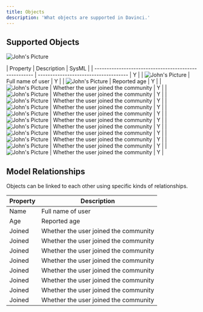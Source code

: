 ```yaml
---
title: Objects
description: 'What objects are supported in Davinci.'
---
```


## Supported Objects
![John's Picture](/images/objecticons/package.svg) 


| Property                                              | Description                           | SysML |
| ----------------------------------------------------- | ------------------------------------- | Y |
| ![John's Picture](/images/objecticons/package.svg)    | Full name of user                     | Y |
| ![John's Picture](/images/objecticons/part.svg)    | Reported age                          | Y |
| ![John's Picture](/images/objecticons/attribute.svg)    | Whether the user joined the community | Y |
| ![John's Picture](/images/objecticons/connection.svg)    | Whether the user joined the community | Y |
| ![John's Picture](/images/objecticons/constraint.svg)    | Whether the user joined the community | Y |
| ![John's Picture](/images/objecticons/action.svg)    | Whether the user joined the community | Y |
| ![John's Picture](/images/objecticons/entity.svg)    | Whether the user joined the community | Y |
| ![John's Picture](/images/objecticons/port.svg)    | Whether the user joined the community | Y |
| ![John's Picture](/images/objecticons/requirement.svg)    | Whether the user joined the community | Y |
| ![John's Picture](/images/objecticons/table.svg)    | Whether the user joined the community | Y |
| ![John's Picture](/images/objecticons/figure.svg)    | Whether the user joined the community | Y |
| ![John's Picture](/images/objecticons/text.svg)    | Whether the user joined the community | Y |
| ![John's Picture](/images/objecticons/document.svg)    | Whether the user joined the community | Y |


## Model Relationships

Objects can be linked to each other using specific kinds of relationships.

| Property | Description                           |
| -------- | ------------------------------------- |
| Name     | Full name of user                     |
| Age      | Reported age                          |
| Joined   | Whether the user joined the community |
| Joined   | Whether the user joined the community |
| Joined   | Whether the user joined the community |
| Joined   | Whether the user joined the community |
| Joined   | Whether the user joined the community |
| Joined   | Whether the user joined the community |
| Joined   | Whether the user joined the community |
| Joined   | Whether the user joined the community |
